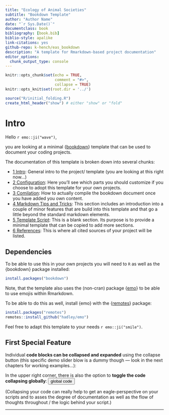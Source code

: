 ```yaml
---
title: "Ecology of Animal Societies"
subtitle: "Bookdown Template"
author: "Author Name"
date: "`r Sys.Date()`"
documentclass: book
bibliography: [book.bib]
biblio-style: apalike
link-citations: yes
github-repo: k-hench/eas_bookdown
description: "A template for Rmarkdown-based project documentation"
editor_options: 
  chunk_output_type: console
---
```


```r
knitr::opts_chunk$set(echo = TRUE,
                      comment = "#>",
                      collapse = TRUE)
knitr::opts_knit$set(root.dir = '../')
```


```r
source("R/initial_folding.R")
create_html_header("show") # either "show" or "fold"
```

# Intro

Hello `r emo::ji("wave")`,

you are looking at a minimal {[bookdown](https://bookdown.org/)} template that can be used to document your coding projects.

The documentation of this template is broken down into several chunks:

- [1 Intro](./index.html): General intro to the project/ template (you are looking at this right now...)
- [2 Configuration](./configuration.html): Here you'll see which parts you should customize if you choose to adopt this template for your own projects.
- [3 Comilation](./compilation.html): How to actually compile the bookdown document once you have added you own content.
- [4 Markdown Tips and Tricks](./markdown-tips-and-tricks.html): This section includes an introduction into a couple of minor features that are build into this template and that go a little beyond the standard markdown elements. 
- [5 Template Script](./template-script.html): This is a blank section. Its purpose is to provide a minimal template that can be copied to add more sections.
- [6 References](./references.html): This is where all cited sources of your project will be listed.

## Dependencies

To be able to use this in your own projects you will need to `R` as well as the {bookdown} package installed:

```r
install.packages("bookdown")
```

Note, that the template also uses the (non-cran) package {[emo](https://github.com/hadley/emo)} to be able to use emojis within Rmarkdown.

To be able to do this as well, install {emo} with the {[remotes](https://remotes.r-lib.org/)} package:

```r
install.packages("remotes")
remotes::install_github("hadley/emo")
```

Feel free to adapt this template to your needs `r emo::ji("smile")`.

## First Special Feature

Individual **code blocks can be collapsed and expanded** using the collapse button (this specific demo slider blow is a dummy though --- look in the next chapters for working examples...):

<div class="demoslider"><div class="demobg"><div class="demonob"></div></div></div>

In the upper right corner, there is also the option to **toggle the code collapsing globally**:  <button type="button" class="btn btn-default btn-xs dropdown-toggle">global code</button> 

(Collapsing your code can really help to get an eagle-perspective on your scripts and to asses the degree of documentation as well as the flow of thoughts throughout / the logic behind your script.)

---
